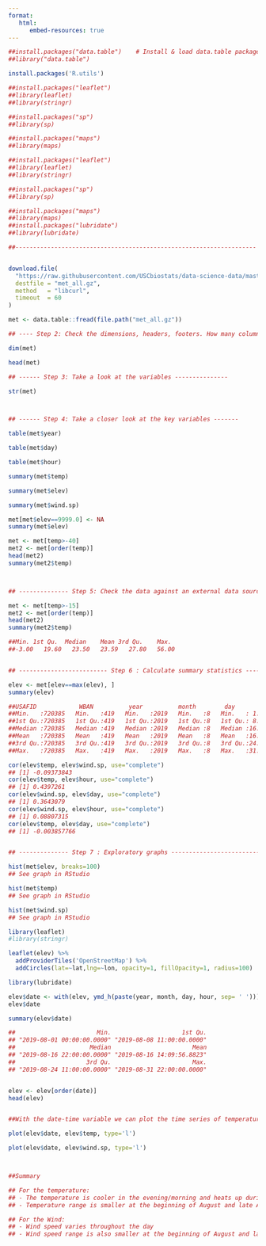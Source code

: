 ---
format: 
   html:
      embed-resources: true
---

```{r}

##install.packages("data.table")    # Install & load data.table package
##library("data.table")

install.packages('R.utils')

##install.packages("leaflet")
##library(leaflet)
##library(stringr)

##install.packages("sp")
##library(sp)

##install.packages("maps")
##library(maps)

##install.packages("leaflet")
##library(leaflet)
##library(stringr)

##install.packages("sp")
##library(sp)

##install.packages("maps")
##library(maps)
##install.packages("lubridate")    
##library(lubridate)

##--------------------------------------------------------------------


download.file(
  "https://raw.githubusercontent.com/USCbiostats/data-science-data/master/02_met/met_all.gz",
  destfile = "met_all.gz",
  method   = "libcurl",
  timeout  = 60
)

met <- data.table::fread(file.path("met_all.gz"))

## ---- Step 2: Check the dimensions, headers, footers. How many columns, rows are there?  -------

dim(met)

head(met)

## ------ Step 3: Take a look at the variables ---------------

str(met)



## ------ Step 4: Take a closer look at the key variables -------

table(met$year)

table(met$day)

table(met$hour)

summary(met$temp)

summary(met$elev)

summary(met$wind.sp)

met[met$elev==9999.0] <- NA
summary(met$elev)

met <- met[temp>-40]
met2 <- met[order(temp)]
head(met2)
summary(met2$temp)



## -------------- Step 5: Check the data against an external data source -------------------

met <- met[temp>-15]
met2 <- met[order(temp)]
head(met2)
summary(met2$temp)

##Min. 1st Qu.  Median    Mean 3rd Qu.    Max. 
##-3.00   19.60   23.50   23.59   27.80   56.00 


## ------------------------- Step 6 : Calculate summary statistics ------------------------

elev <- met[elev==max(elev), ]
summary(elev)

##USAFID            WBAN          year          month        day            hour            min             lat      
##Min.   :720385   Min.   :419   Min.   :2019   Min.   :8   Min.   : 1.0   Min.   : 0.00   Min.   : 6.00   Min.   :39.8  
##1st Qu.:720385   1st Qu.:419   1st Qu.:2019   1st Qu.:8   1st Qu.: 8.0   1st Qu.: 6.00   1st Qu.:13.00   1st Qu.:39.8  
##Median :720385   Median :419   Median :2019   Median :8   Median :16.0   Median :12.00   Median :36.00   Median :39.8  
##Mean   :720385   Mean   :419   Mean   :2019   Mean   :8   Mean   :16.1   Mean   :11.66   Mean   :34.38   Mean   :39.8  
##3rd Qu.:720385   3rd Qu.:419   3rd Qu.:2019   3rd Qu.:8   3rd Qu.:24.0   3rd Qu.:18.00   3rd Qu.:53.00   3rd Qu.:39.8  
##Max.   :720385   Max.   :419   Max.   :2019   Max.   :8   Max.   :31.0   Max.   :23.00   Max.   :59.00   Max.   :39.8  

cor(elev$temp, elev$wind.sp, use="complete")
## [1] -0.09373843
cor(elev$temp, elev$hour, use="complete")
## [1] 0.4397261
cor(elev$wind.sp, elev$day, use="complete")
## [1] 0.3643079
cor(elev$wind.sp, elev$hour, use="complete")
## [1] 0.08807315
cor(elev$temp, elev$day, use="complete")
## [1] -0.003857766


## -------------- Step 7 : Exploratory graphs --------------------------------

hist(met$elev, breaks=100)
## See graph in RStudio

hist(met$temp)
## See graph in RStudio

hist(met$wind.sp)
## See graph in RStudio

library(leaflet)
#library(stringr)

leaflet(elev) %>%
  addProviderTiles('OpenStreetMap') %>% 
  addCircles(lat=~lat,lng=~lon, opacity=1, fillOpacity=1, radius=100)

library(lubridate)

elev$date <- with(elev, ymd_h(paste(year, month, day, hour, sep= ' ')))
elev$date

summary(elev$date)

##                       Min.                    1st Qu. 
## "2019-08-01 00:00:00.0000" "2019-08-08 11:00:00.0000" 
##                     Median                       Mean 
## "2019-08-16 22:00:00.0000" "2019-08-16 14:09:56.8823" 
##                    3rd Qu.                       Max. 
## "2019-08-24 11:00:00.0000" "2019-08-31 22:00:00.0000"


elev <- elev[order(date)]
head(elev)


##With the date-time variable we can plot the time series of temperature and wind speed.

plot(elev$date, elev$temp, type='l')

plot(elev$date, elev$wind.sp, type='l')



##Summary

## For the temperature:
## - The temperature is cooler in the evening/morning and heats up during the day
## - Temperature range is smaller at the beginning of August and late August and higher mid August.

## For the Wind:
## - Wind speed varies throughout the day
## - Wind speed range is also smaller at the beginning of August and late August and higher mid August


```
